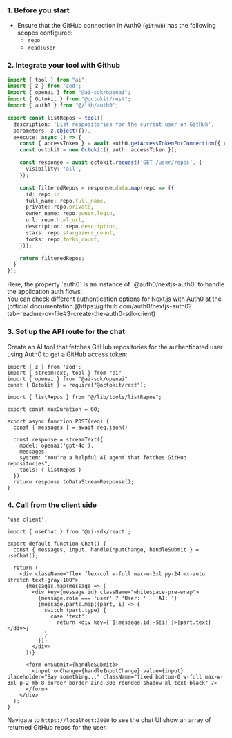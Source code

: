 ### 1. Before you start

- Ensure that the GitHub connection in Auth0 (`github`) has the following scopes configured:
  - `repo`
  - `read:user`

### 2. Integrate your tool with Github

```ts ./src/lib/tools/listRepos.ts wrap highlight={5,11-12}
import { tool } from "ai";
import { z } from 'zod';
import { openai } from "@ai-sdk/openai";
import { Octokit } from "@octokit/rest";
import { auth0 } from "@/lib/auth0";

export const listRepos = tool({
  description: 'List respositories for the current user on GitHub',
  parameters: z.object({}),
  execute: async () => {
    const { accessToken } = await auth0.getAccessTokenForConnection({ connection: "github" });
    const octokit = new Octokit({ auth: accessToken });

    const response = await octokit.request('GET /user/repos', {
      visibility: 'all',
    });

    const filteredRepos = response.data.map(repo => ({
      id: repo.id,
      full_name: repo.full_name,
      private: repo.private,
      owner_name: repo.owner.login,
      url: repo.html_url,
      description: repo.description,
      stars: repo.stargazers_count,
      forks: repo.forks_count,
    }));

    return filteredRepos;
  }
});
```
<Info>
Here, the property `auth0` is an instance of `@auth0/nextjs-auth0` to handle the application auth flows. <br/>
You can check different authentication options for Next.js with Auth0 at the [official documentation.](https://github.com/auth0/nextjs-auth0?tab=readme-ov-file#3-create-the-auth0-sdk-client)
</Info>

### 3. Set up the API route for the chat

Create an AI tool that fetches GitHub repositories for the authenticated user using Auth0 to get a GitHub access token:


```tsx ./src/app/api/chat/route.ts wrap highlight={6,17}
import { z } from 'zod';
import { streamText, tool } from "ai"
import { openai } from "@ai-sdk/openai"
const { Octokit } = require("@octokit/rest");

import { listRepos } from "@/lib/tools/listRepos";

export const maxDuration = 60;

export async function POST(req) {
  const { messages } = await req.json()

  const response = streamText({
    model: openai('gpt-4o'),
    messages,
    system: "You're a helpful AI agent that fetches GitHub repositories",
    tools: { listRepos }
  })
  return response.toDataStreamResponse();
}
```

### 4. Call from the client side

```tsx ./src/app/page.tsx wrap
'use client';

import { useChat } from '@ai-sdk/react';

export default function Chat() {
  const { messages, input, handleInputChange, handleSubmit } = useChat();

  return (
    <div className="flex flex-col w-full max-w-3xl py-24 mx-auto stretch text-gray-100">
      {messages.map(message => (
        <div key={message.id} className="whitespace-pre-wrap">
          {message.role === 'user' ? 'User: ' : 'AI: '}
          {message.parts.map((part, i) => {
            switch (part.type) {
              case 'text':
                return <div key={`${message.id}-${i}`}>{part.text}</div>;
            }
          })}
        </div>
      ))}

      <form onSubmit={handleSubmit}>
        <input onChange={handleInputChange} value={input} placeholder="Say something..." className="fixed bottom-0 w-full max-w-3xl p-2 mb-8 border border-zinc-300 rounded shadow-xl text-black" />
      </form>
    </div>
  );
}
```

Navigate to `https://localhost:3000` to see the chat UI show an array of returned GitHub repos for the user.

